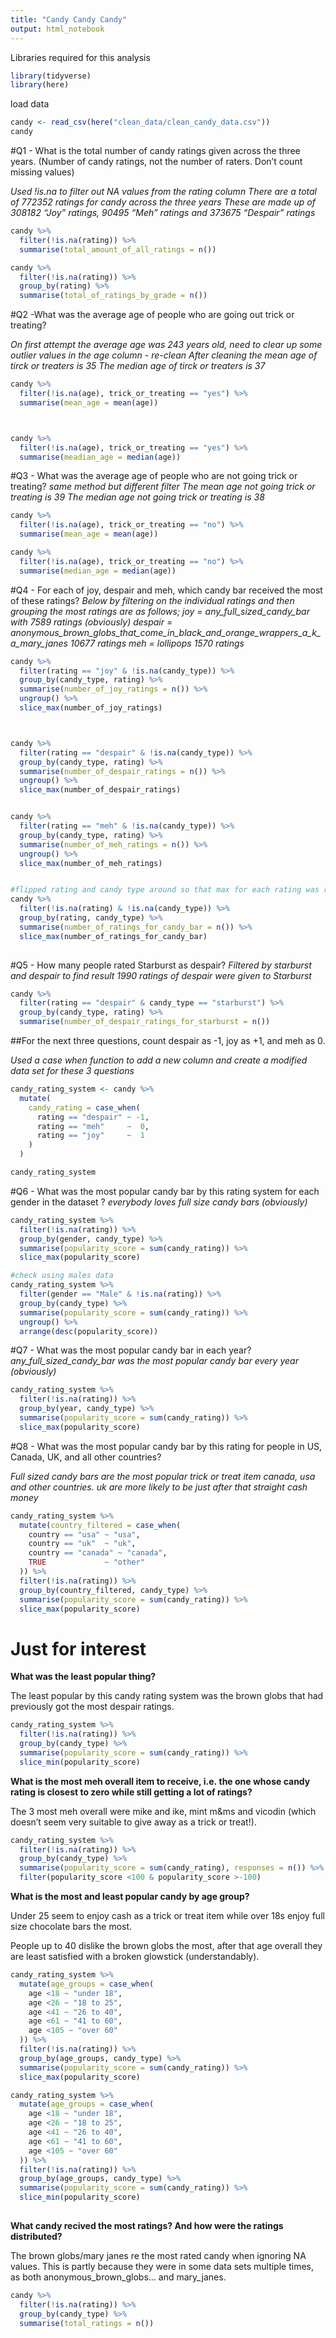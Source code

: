 ```yaml
---
title: "Candy Candy Candy"
output: html_notebook
---
```

Libraries required for this analysis
```r
library(tidyverse)
library(here)
```

load data
```r
candy <- read_csv(here("clean_data/clean_candy_data.csv"))
candy
```

#Q1 - What is the total number of candy ratings given across the three years. (Number of candy ratings, not the number of raters. Don’t count missing values)

_Used !is.na to filter out NA values from the rating column_
_There are a total of 772352 ratings for candy across the three years_
_These are made up of 308182 "Joy" ratings, 90495 "Meh" ratings and 373675 "Despair" ratings_
```r

candy %>% 
  filter(!is.na(rating)) %>% 
  summarise(total_amount_of_all_ratings = n())

candy %>% 
  filter(!is.na(rating)) %>% 
  group_by(rating) %>% 
  summarise(total_of_ratings_by_grade = n())


```


#Q2 -What was the average age of people who are going out trick or treating?

_On first attempt the average age was 243 years old, need to clear up some outlier values in the age column - re-clean_
_After cleaning the mean age of tirck or treaters is 35_
_The median age of tirck or treaters is 37_
```r
candy %>% 
  filter(!is.na(age), trick_or_treating == "yes") %>%
  summarise(mean_age = mean(age))



candy %>% 
  filter(!is.na(age), trick_or_treating == "yes") %>%
  summarise(meadian_age = median(age))

```


#Q3 - What was the average age of people who are not going trick or treating?
_same method but different filter_
_The mean age not going trick or treating is 39_
_The median age not going trick or treating is 38_
```r
candy %>% 
  filter(!is.na(age), trick_or_treating == "no") %>%
  summarise(mean_age = mean(age))

candy %>% 
  filter(!is.na(age), trick_or_treating == "no") %>%
  summarise(median_age = median(age))
```


#Q4 - For each of joy, despair and meh, which candy bar received the most of these ratings?
_Below by filtering on the individual ratings and then grouping the most ratings are as follows;_
_joy = any_full_sized_candy_bar with 7589 ratings (obviously)_
_despair = anonymous_brown_globs_that_come_in_black_and_orange_wrappers_a_k_a_mary_janes 10677 ratings_
_meh = lollipops 1570 ratings_
```r
candy %>% 
  filter(rating == "joy" & !is.na(candy_type)) %>% 
  group_by(candy_type, rating) %>% 
  summarise(number_of_joy_ratings = n()) %>% 
  ungroup() %>% 
  slice_max(number_of_joy_ratings)



candy %>% 
  filter(rating == "despair" & !is.na(candy_type)) %>% 
  group_by(candy_type, rating) %>% 
  summarise(number_of_despair_ratings = n()) %>% 
  ungroup() %>% 
  slice_max(number_of_despair_ratings)


candy %>% 
  filter(rating == "meh" & !is.na(candy_type)) %>% 
  group_by(candy_type, rating) %>% 
  summarise(number_of_meh_ratings = n()) %>% 
  ungroup() %>% 
  slice_max(number_of_meh_ratings)


#flipped rating and candy type around so that max for each rating was returned
candy %>%
  filter(!is.na(rating) & !is.na(candy_type)) %>% 
  group_by(rating, candy_type) %>% 
  summarise(number_of_ratings_for_candy_bar = n()) %>% 
  slice_max(number_of_ratings_for_candy_bar)
  


```

#Q5 - How many people rated Starburst as despair?
_Filtered by starburst and despair to find result_
_1990 ratings of despair were given to Starburst_

```r

candy %>% 
  filter(rating == "despair" & candy_type == "starburst") %>% 
  group_by(candy_type, rating) %>% 
  summarise(number_of_despair_ratings_for_starburst = n())

```

##For the next three questions, count despair as -1, joy as +1, and meh as 0.

_Used a case when function to add a new column and create a modified data set for these 3 questions_
```r


candy_rating_system <- candy %>% 
  mutate(
    candy_rating = case_when(
      rating == "despair" ~ -1,
      rating == "meh"     ~  0,
      rating == "joy"     ~  1
    )
  )

candy_rating_system
```


#Q6 - What was the most popular candy bar by this rating system for each gender in the dataset ?
_everybody loves full size candy bars (obviously)_

```r

candy_rating_system %>%
  filter(!is.na(rating)) %>% 
  group_by(gender, candy_type) %>% 
  summarise(popularity_score = sum(candy_rating)) %>% 
  slice_max(popularity_score)

#check using males data
candy_rating_system %>% 
  filter(gender == "Male" & !is.na(rating)) %>% 
  group_by(candy_type) %>% 
  summarise(popularity_score = sum(candy_rating)) %>% 
  ungroup() %>% 
  arrange(desc(popularity_score))
```



#Q7 - What was the most popular candy bar in each year?
_any_full_sized_candy_bar was the most popular candy bar every year (obviously)_
```r

candy_rating_system %>%
  filter(!is.na(rating)) %>% 
  group_by(year, candy_type) %>% 
  summarise(popularity_score = sum(candy_rating)) %>%
  slice_max(popularity_score)

```




#Q8 - What was the most popular candy bar by this rating for people in US, Canada, UK, and all other countries?

_Full sized candy bars are the most popular trick or treat item canada, usa and other countries. uk are more likely to be just after that straight cash money_
```r
candy_rating_system %>% 
  mutate(country_filtered = case_when(
    country == "usa" ~ "usa",
    country == "uk"  ~ "uk",
    country == "canada" ~ "canada",
    TRUE             ~ "other"
  )) %>% 
  filter(!is.na(rating)) %>% 
  group_by(country_filtered, candy_type) %>% 
  summarise(popularity_score = sum(candy_rating)) %>% 
  slice_max(popularity_score)
```

# Just for interest

__What was the least popular thing?__

The least popular by this candy rating system was the brown globs that had previously got the most despair ratings.


```r
candy_rating_system %>%
  filter(!is.na(rating)) %>% 
  group_by(candy_type) %>% 
  summarise(popularity_score = sum(candy_rating)) %>%
  slice_min(popularity_score)
```

__What is the most meh overall item to receive, i.e. the one whose candy rating is closest to zero while still getting a lot of ratings?__

The 3 most meh overall were mike and ike, mint m&ms and vicodin (which doesn't seem very suitable to give away as a trick or treat!).

```r
candy_rating_system %>%
  filter(!is.na(rating)) %>% 
  group_by(candy_type) %>% 
  summarise(popularity_score = sum(candy_rating), responses = n()) %>% 
  filter(popularity_score <100 & popularity_score >-100)
```

__What is the most and least popular candy by age group?__

Under 25 seem to enjoy cash as a trick or treat item while over 18s enjoy full size chocolate bars the most.

People up to 40 dislike the brown globs the most, after that age overall they are least satisfied with a broken glowstick (understandably).
```r
candy_rating_system %>%
  mutate(age_groups = case_when(
    age <18 ~ "under 18",
    age <26 ~ "18 to 25",
    age <41 ~ "26 to 40",
    age <61 ~ "41 to 60",
    age <105 ~ "over 60"
  )) %>% 
  filter(!is.na(rating)) %>% 
  group_by(age_groups, candy_type) %>% 
  summarise(popularity_score = sum(candy_rating)) %>% 
  slice_max(popularity_score)

candy_rating_system %>%
  mutate(age_groups = case_when(
    age <18 ~ "under 18",
    age <26 ~ "18 to 25",
    age <41 ~ "26 to 40",
    age <61 ~ "41 to 60",
    age <105 ~ "over 60"
  )) %>% 
  filter(!is.na(rating)) %>% 
  group_by(age_groups, candy_type) %>% 
  summarise(popularity_score = sum(candy_rating)) %>% 
  slice_min(popularity_score)
  
```

__What candy recived the most ratings? And how were the ratings distributed?__

The brown globs/mary janes re the most rated candy when ignoring NA values. This is partly because they were in some data sets multiple times, as both anonymous_brown_globs... and mary_janes.
```r

candy %>% 
  filter(!is.na(rating)) %>% 
  group_by(candy_type) %>% 
  summarise(total_ratings = n())  
```




